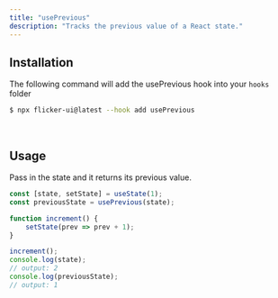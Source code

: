 ```yaml
---
title: "usePrevious"
description: "Tracks the previous value of a React state."
---
```


## Installation

The following command will add the usePrevious hook into your `hooks` folder

```bash
$ npx flicker-ui@latest --hook add usePrevious
```

<br />

## Usage

Pass in the state and it returns its previous value.
```js "const previousState = usePrevious(state);" "previousState"
const [state, setState] = useState(1);
const previousState = usePrevious(state);

function increment() {
    setState(prev => prev + 1);
}

increment();
console.log(state);
// output: 2
console.log(previousState); 
// output: 1
```